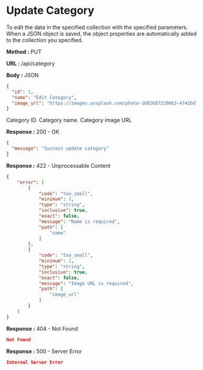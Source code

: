 
# Update Category

To edit the data in the specified collection with the specified parameters.
When a JSON object is saved, the object properties are automatically added to the collection you specified.

**Method :** <Badge variant="info">PUT</Badge>

**URL :** <Badge variant="dark">/api/category</Badge>

**Body :** <Badge variant="purple">JSON</Badge>

```json
{
  "id": 1,
  "name": "Edit Category",
  "image_url": "https://images.unsplash.com/photo-1682687220063-4742bd7fd538?auto=format&fit=crop&q=60&w=500"
}
```

<Param name='id' type='number' required={true}>
  Category ID.
</Param>
<Param name='name' type='string' required={true}>
  Category name.
</Param>
<Param name="image_url" type="string" required={true}>
	Category image URL
</Param>

**Response :** <BadgeOutline variant="success">200 - OK</BadgeOutline>

```json
{
  "message": "Success update category"
}
```

**Response :** <BadgeOutline variant="info">422 - Unprocessable Content</BadgeOutline>

```json
{
    "error": [
        {
            "code": "too_small",
            "minimum": 1,
            "type": "string",
            "inclusive": true,
            "exact": false,
            "message": "Name is required",
            "path": [
                "name"
            ]
        },
        {
            "code": "too_small",
            "minimum": 1,
            "type": "string",
            "inclusive": true,
            "exact": false,
            "message": "Image URL is required",
            "path": [
                "image_url"
            ]
        }
    ]
}
```

**Response :** <BadgeOutline variant="warning">404 - Not Found</BadgeOutline>

```json
Not Found
```

**Response :** <BadgeOutline variant="danger">500 - Server Error</BadgeOutline>

```json
Internal Server Error
```
